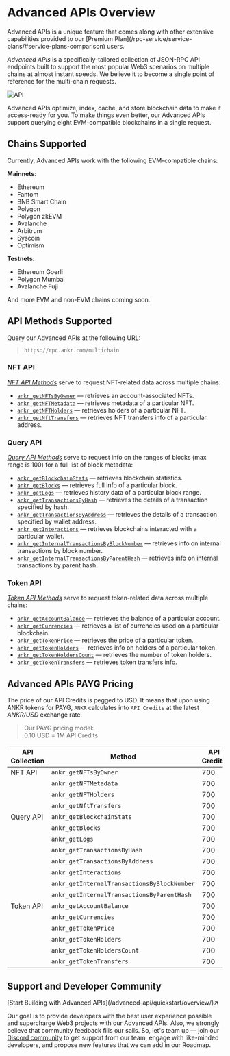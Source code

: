 

# Advanced APIs Overview

<Callout>
Advanced APIs is a unique feature that comes along with other extensive capabilities provided to our [Premium Plan](/rpc-service/service-plans/#service-plans-comparison) users.
</Callout>

*Advanced APIs* is a specifically-tailored collection of JSON-RPC API endpoints built to support the most popular Web3 scenarios on multiple chains at almost instant speeds. We believe it to become a single point of reference for the multi-chain requests.
<br/>

<img src="/docs/build/API.png" alt="API" class="responsive-pic" />

Advanced APIs optimize, index, cache, and store blockchain data to make it access-ready for you. To make things even better, our Advanced APIs support querying eight EVM-compatible blockchains in a single request.

## Chains Supported

Currently, Advanced APIs work with the following EVM-compatible chains:

**Mainnets**:

  * Ethereum
  * Fantom
  * BNB Smart Chain
  * Polygon
  * Polygon zkEVM
  * Avalanche
  * Arbitrum 
  * Syscoin
  * Optimism

**Testnets**:

  * Ethereum Goerli
  * Polygon Mumbai
  * Avalanche Fuji

And more EVM and non-EVM chains coming soon.

## API Methods Supported

Query our Advanced APIs at the following URL:

> `https://rpc.ankr.com/multichain`

### NFT API

[_NFT API Methods_](https://ankr.readme.io/reference/introduction#nft-api) serve to request NFT-related data across multiple chains:

  * [`ankr_getNFTsByOwner`](https://ankr.readme.io/reference/post_ankr-getnftsbyowner) — retrieves an account-associated NFTs.
  * [`ankr_getNFTMetadata`](https://ankr.readme.io/reference/post_ankr-getnftmetadata) — retrieves metadata of a particular NFT.
  * [`ankr_getNFTHolders`](https://ankr.readme.io/reference/post_ankr-getnftholders) — retrieves holders of a particular NFT.
  * [`ankr_getNftTransfers`](https://ankr.readme.io/reference/post_ankr-getnfttransfers) — retrieves NFT transfers info of a particular address.

### Query API

[_Query API Methods_](https://ankr.readme.io/reference/introduction#query-api) serve to request info on the ranges of blocks (max range is 100) for a full list of block metadata:

  * [`ankr_getBlockchainStats`](https://ankr.readme.io/reference/post_ankr-getblockchainstats) — retrieves blockchain statistics.
  * [`ankr_getBlocks`](https://ankr.readme.io/reference/post_ankr-getblocks) — retrieves full info of a particular block.
  * [`ankr_getLogs`](https://ankr.readme.io/reference/post_ankr-getlogs) — retrieves history data of a particular block range.
  * [`ankr_getTransactionsByHash`](https://ankr.readme.io/reference/post_ankr-gettransactionsbyhash) — retrieves the details of a transaction specified by hash.
  * [`ankr_getTransactionsByAddress`](https://ankr.readme.io/reference/post_ankr-gettransactionsbyaddress) — retrieves the details of a transaction specified by wallet address.
  * [`ankr_getInteractions`](https://ankr.readme.io/reference/post_ankr-getinteractions) — retrieves blockchains interacted with a particular wallet.
  * [`ankr_getInternalTransactionsByBlockNumber`](https://ankr.readme.io/reference/post_ankr-getinternaltransactionsbyblocknumber) — retrieves info on internal transactions by block number.
  * [`ankr_getInternalTransactionsByParentHash`](https://ankr.readme.io/reference/post_ankr-getinternaltransactionsbyparenthash) — retrieves info on internal transactions by parent hash.

### Token API

[_Token API Methods_](https://ankr.readme.io/reference/introduction#token-api) serve to request token-related data across multiple chains:

  * [`ankr_getAccountBalance`](https://ankr.readme.io/reference/post_ankr-getaccountbalance) — retrieves the balance of a particular account.
  * [`ankr_getCurrencies`](https://ankr.readme.io/reference/post_ankr-getcurrencies) — retrieves a list of currencies used on a particular blockchain.
  * [`ankr_getTokenPrice`](https://ankr.readme.io/reference/post_ankr-gettokenprice) — retrieves the price of a particular token.
  * [`ankr_getTokenHolders`](https://ankr.readme.io/reference/post_ankr-gettokenholders) — retrieves info on holders of a particular token.
  * [`ankr_getTokenHoldersCount`](https://ankr.readme.io/reference/post_ankr-gettokenholderscount) — retrieves the number of token holders.
  * [`ankr_getTokenTransfers`](https://ankr.readme.io/reference/post_ankr-gettokentransfers) — retrieves token transfers info.


## Advanced APIs PAYG Pricing

The price of our API Credits is pegged to USD. It means that upon using ANKR tokens for PAYG, `ANKR` calculates into `API Credits` at the latest _ANKR/USD_ exchange rate.

> Our PAYG pricing model:  
> 0.10 USD = 1M API Credits  

| API Collection | Method                                      | API Credits | USD/request |
|----------------|---------------------------------------------|-------------|-------------|
| NFT API        | `ankr_getNFTsByOwner`                       | 700         | $0.00007    |
|                | `ankr_getNFTMetadata`                       | 700         | $0.00007    |
|                | `ankr_getNFTHolders`                        | 700         | $0.00007    |
|                | `ankr_getNftTransfers`                      | 700         | $0.00007    |
| Query API      | `ankr_getBlockchainStats`                   | 700         | $0.00007    |
|                | `ankr_getBlocks`                            | 700         | $0.00007    |
|                | `ankr_getLogs`                              | 700         | $0.00007    |
|                | `ankr_getTransactionsByHash`                | 700         | $0.00007    |
|                | `ankr_getTransactionsByAddress`             | 700         | $0.00007    |
|                | `ankr_getInteractions`                      | 700         | $0.00007    |
|                | `ankr_getInternalTransactionsByBlockNumber` | 700         | $0.00007    |
|                | `ankr_getInternalTransactionsByParentHash`  | 700         | $0.00007    |
| Token API      | `ankr_getAccountBalance`                    | 700         | $0.00007    |
|                | `ankr_getCurrencies`                        | 700         | $0.00007    |
|                | `ankr_getTokenPrice`                        | 700         | $0.00007    |
|                | `ankr_getTokenHolders`                      | 700         | $0.00007    |
|                | `ankr_getTokenHoldersCount`                 | 700         | $0.00007    |
|                | `ankr_getTokenTransfers `                   | 700         | $0.00007    |

[//]: # (|                | `ankr_getTokenPriceHistory`     | 700         | $0.00007    |)

## Support and Developer Community

<div className="p-4 border border-gray-200 dark:border-gray-900 rounded mt-6">
  [Start Building with Advanced APIs](/advanced-api/quickstart/overview/)↗
</div>

Our goal is to provide developers with the best user experience possible and supercharge Web3 projects with our Advanced APIs. Also, we strongly believe that community feedback fills our sails. So, let's team up — join our [Discord community](http://discord.gg/ankr) to get support from our team, engage with like-minded developers, and propose new features that we can add in our Roadmap.
